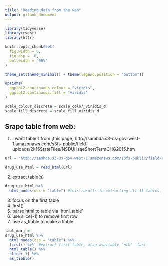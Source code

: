 ```yaml
---
title: "Reading data from the web"
output: github_document
---
```


```r
library(tidyverse)
library(rvest)
library(httr)

knitr::opts_chunk$set(
  fig.width = 6,
  fig.asp = .6,
  out.width = "90%"
)

theme_set(theme_minimal() + theme(legend.position = "bottom"))

options(
  ggplot2.continuous.colour = "viridis",
  ggplot2.continuous.fill = "viridis"
)

scale_colour_discrete = scale_color_viridis_d
scale_fill_discrete = scale_fill_viridis_d
```

## Srape table from web:

1. I want table 1 from [this page] http://samhda.s3-us-gov-west-1.amazonaws.com/s3fs-public/field-uploads/2k15StateFiles/NSDUHsaeShortTermCHG2015.htm

```r
url = "http://samhda.s3-us-gov-west-1.amazonaws.com/s3fs-public/field-uploads/2k15StateFiles/NSDUHsaeShortTermCHG2015.htm"

drug_use_html = read_html(url)
```

2. extract table(s)

```r
drug_use_html %>% 
  html_nodes(css = "table") #this results in extracting all 15 tables, we only want table 1. but still not tibble
```

3. focus on the first table
  1. first()
  2. parse html to table via `html_table'
  3. use slice(-1) to remove first row
  4. use as_tibble to make a tibble
```r
tabl_marj =
drug_use_html %>% 
  html_nodes(css = "table") %>% 
  first() %>%  #extract first table, also available 'nth' 'last'
  html_table() %>% 
  slice(-1) %>% 
  as_tibble()
```

